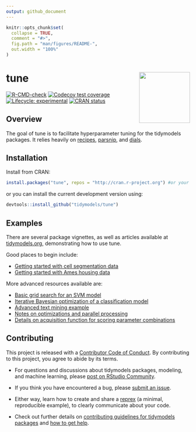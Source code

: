 ```yaml
---
output: github_document
---
```


<!-- README.md is generated from README.Rmd. Please edit that file -->

```r
knitr::opts_chunk$set(
  collapse = TRUE,
  comment = "#>",
  fig.path = "man/figures/README-",
  out.width = "100%"
)
```

# tune <a href='https://tune.tidymodels.org'><img src='man/figures/logo.png' align="right" height="139" /></a>

<!-- badges: start -->
[![R-CMD-check](https://github.com/tidymodels/tune/workflows/R-CMD-check/badge.svg)](https://github.com/tidymodels/tune/actions)
[![Codecov test coverage](https://codecov.io/gh/tidymodels/tune/branch/master/graph/badge.svg)](https://codecov.io/gh/tidymodels/tune?branch=master)
[![Lifecycle: experimental](https://img.shields.io/badge/lifecycle-experimental-orange.svg)](https://lifecycle.r-lib.org/articles/stages.html)
[![CRAN status](https://www.r-pkg.org/badges/version/tune)](https://CRAN.R-project.org/package=tune)

<!-- badges: end -->

## Overview

The goal of tune is to facilitate hyperparameter tuning for the tidymodels packages. It relies heavily on [recipes](https://recipes.tidymodels.org/), [parsnip](https://parsnip.tidymodels.org/), and [dials](https://dials.tidymodels.org/). 

## Installation

Install from CRAN:

```r
install.packages("tune", repos = "http://cran.r-project.org") #or your local mirror
```

or you can install the current development version using:

```r
devtools::install_github("tidymodels/tune")
```

## Examples

There are several package vignettes, as well as articles available at [tidymodels.org](https://www.tidymodels.org/), demonstrating how to use tune.

Good places to begin include:

- [Getting started with cell segmentation data](https://www.tidymodels.org/start/tuning/)
- [Getting started with Ames housing data](https://tune.tidymodels.org/articles/getting_started.html)

More advanced resources available are:

 - [Basic grid search for an SVM model](https://www.tidymodels.org/learn/work/tune-svm/)
 - [Iterative Bayesian optimization of a classification model](https://www.tidymodels.org/learn/work/bayes-opt/)
 - [Advanced text mining example](https://tune.tidymodels.org/articles/extras/text_analysis.html)
 - [Notes on optimizations and parallel processing](https://tune.tidymodels.org/articles/extras/optimizations.html)
 - [Details on acquisition function for scoring parameter combinations](https://tune.tidymodels.org/articles/acquisition_functions.html)
 

## Contributing

This project is released with a [Contributor Code of Conduct](https://contributor-covenant.org/version/2/0/CODE_OF_CONDUCT.html). By contributing to this project, you agree to abide by its terms.

- For questions and discussions about tidymodels packages, modeling, and machine learning, please [post on RStudio Community](https://community.rstudio.com/new-topic?category_id=15&tags=tidymodels,question).

- If you think you have encountered a bug, please [submit an issue](https://github.com/tidymodels/tune/issues).

- Either way, learn how to create and share a [reprex](https://reprex.tidyverse.org/articles/articles/learn-reprex.html) (a minimal, reproducible example), to clearly communicate about your code.

- Check out further details on [contributing guidelines for tidymodels packages](https://www.tidymodels.org/contribute/) and [how to get help](https://www.tidymodels.org/help/).

